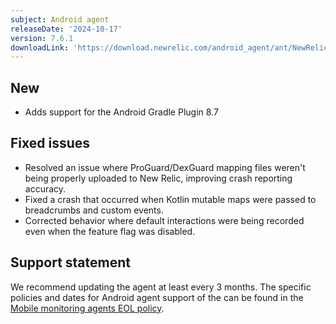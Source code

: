 ```yaml
---
subject: Android agent
releaseDate: '2024-10-17'
version: 7.6.1
downloadLink: 'https://download.newrelic.com/android_agent/ant/NewRelic_Android_Agent_7.6.1.zip'
---
```


## New

* Adds support for the Android Gradle Plugin 8.7

## Fixed issues
* Resolved an issue where ProGuard/DexGuard mapping files weren't being properly uploaded to New Relic, improving crash reporting accuracy.
* Fixed a crash that occurred when Kotlin mutable maps were passed to breadcrumbs and custom events.
* Corrected behavior where default interactions were being recorded even when the feature flag was disabled.

## Support statement

We recommend updating the agent at least every 3 months. The specific policies and dates for Android agent support of the can be found in the [Mobile monitoring agents EOL policy](/docs/mobile-monitoring/new-relic-mobile/get-started/mobile-agents-eol-policy/#android-eol).

